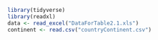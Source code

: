 ```r
library(tidyverse)
library(readxl)
data <- read_excel("DataForTable2.1.xls")
continent <- read.csv("countryContinent.csv")
```

```r


```